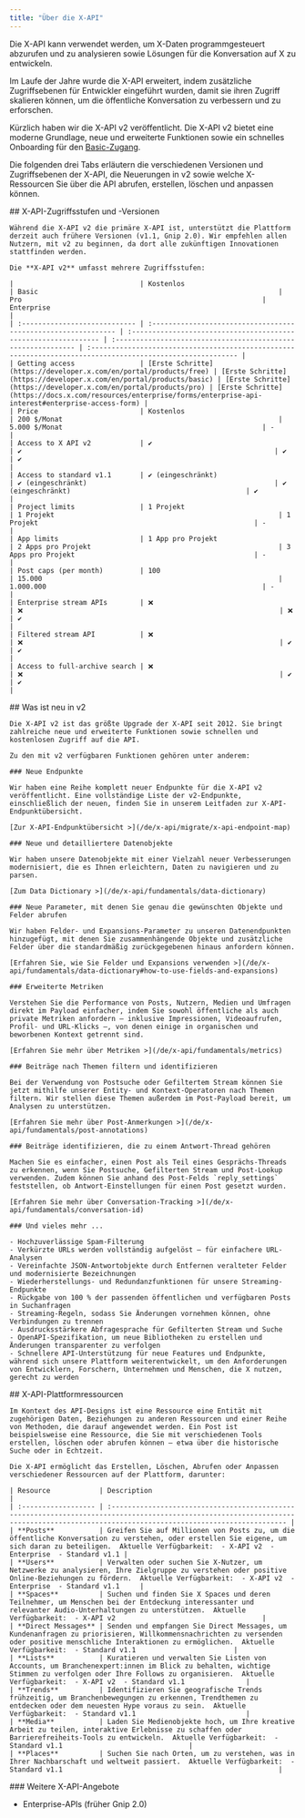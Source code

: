 ```yaml
---
title: "Über die X-API"
---
```


Die X-API kann verwendet werden, um X-Daten programmgesteuert abzurufen und zu analysieren sowie Lösungen für die Konversation auf X zu entwickeln.

Im Laufe der Jahre wurde die X-API erweitert, indem zusätzliche Zugriffsebenen für Entwickler eingeführt wurden, damit sie ihren Zugriff skalieren können, um die öffentliche Konversation zu verbessern und zu erforschen.

Kürzlich haben wir die X-API v2 veröffentlicht. Die X-API v2 bietet eine moderne Grundlage, neue und erweiterte Funktionen sowie ein schnelles Onboarding für den [Basic-Zugang](https://developer.x.com/en/portal/products/basic).

Die folgenden drei Tabs erläutern die verschiedenen Versionen und Zugriffsebenen der X-API, die Neuerungen in v2 sowie welche X-Ressourcen Sie über die API abrufen, erstellen, löschen und anpassen können.

<Tabs>
  <Tab title="Access levels and versions">
    ## X-API-Zugriffsstufen und -Versionen

    Während die X-API v2 die primäre X-API ist, unterstützt die Plattform derzeit auch frühere Versionen (v1.1, Gnip 2.0). Wir empfehlen allen Nutzern, mit v2 zu beginnen, da dort alle zukünftigen Innovationen stattfinden werden.

    Die **X-API v2** umfasst mehrere Zugriffsstufen:

    |                               | Kostenlos                                                      | Basic                                                           | Pro                                                           | Enterprise                                                                                                  |
    | :---------------------------- | :------------------------------------------------------------- | :-------------------------------------------------------------- | :------------------------------------------------------------ | :---------------------------------------------------------------------------------------------------------- |
    | Getting access                | [Erste Schritte](https://developer.x.com/en/portal/products/free) | [Erste Schritte](https://developer.x.com/en/portal/products/basic) | [Erste Schritte](https://developer.x.com/en/portal/products/pro) | [Erste Schritte](https://docs.x.com/resources/enterprise/forms/enterprise-api-interest#enterprise-access-form) |
    | Price                         | Kostenlos                                                      | 200 $/Monat                                                     | 5.000 $/Monat                                                 | -                                                                                                           |
    | Access to X API v2            | ✔️                                                             | ✔️                                                              | ✔️                                                            | ✔️                                                                                                          |
    | Access to standard v1.1       | ✔️ (eingeschränkt)                                             | ✔️ (eingeschränkt)                                              | ✔️ (eingeschränkt)                                           | ✔️                                                                                                          |
    | Project limits                | 1 Projekt                                                      | 1 Projekt                                                       | 1 Projekt                                                     | -                                                                                                           |
    | App limits                    | 1 App pro Projekt                                              | 2 Apps pro Projekt                                              | 3 Apps pro Projekt                                            | -                                                                                                           |
    | Post caps (per month)         | 100                                                            | 15.000                                                          | 1.000.000                                                     | -                                                                                                           |
    | Enterprise stream APIs        | ❌                                                              | ❌                                                               | ❌                                                             | ✔️                                                                                                          |
    | Filtered stream API           | ❌                                                              | ❌                                                               | ✔️                                                            | ✔️                                                                                                          |
    | Access to full-archive search | ❌                                                              | ❌                                                               | ✔️                                                            | ✔️                                                                                                          |
  </Tab>

  <Tab title="What's new with v2">
    ## Was ist neu in v2

    Die X-API v2 ist das größte Upgrade der X-API seit 2012. Sie bringt zahlreiche neue und erweiterte Funktionen sowie schnellen und kostenlosen Zugriff auf die API.

    Zu den mit v2 verfügbaren Funktionen gehören unter anderem:

    ### Neue Endpunkte

    Wir haben eine Reihe komplett neuer Endpunkte für die X-API v2 veröffentlicht. Eine vollständige Liste der v2-Endpunkte, einschließlich der neuen, finden Sie in unserem Leitfaden zur X-API-Endpunktübersicht.

    [Zur X-API-Endpunktübersicht >](/de/x-api/migrate/x-api-endpoint-map)

    ### Neue und detailliertere Datenobjekte

    Wir haben unsere Datenobjekte mit einer Vielzahl neuer Verbesserungen modernisiert, die es Ihnen erleichtern, Daten zu navigieren und zu parsen.

    [Zum Data Dictionary >](/de/x-api/fundamentals/data-dictionary)

    ### Neue Parameter, mit denen Sie genau die gewünschten Objekte und Felder abrufen

    Wir haben Felder- und Expansions-Parameter zu unseren Datenendpunkten hinzugefügt, mit denen Sie zusammenhängende Objekte und zusätzliche Felder über die standardmäßig zurückgegebenen hinaus anfordern können.

    [Erfahren Sie, wie Sie Felder und Expansions verwenden >](/de/x-api/fundamentals/data-dictionary#how-to-use-fields-and-expansions)

    ### Erweiterte Metriken

    Verstehen Sie die Performance von Posts, Nutzern, Medien und Umfragen direkt im Payload einfacher, indem Sie sowohl öffentliche als auch private Metriken anfordern – inklusive Impressionen, Videoaufrufen, Profil- und URL-Klicks –, von denen einige in organischen und beworbenen Kontext getrennt sind.

    [Erfahren Sie mehr über Metriken >](/de/x-api/fundamentals/metrics)

    ### Beiträge nach Themen filtern und identifizieren

    Bei der Verwendung von Postsuche oder Gefiltertem Stream können Sie jetzt mithilfe unserer Entity- und Kontext-Operatoren nach Themen filtern. Wir stellen diese Themen außerdem im Post-Payload bereit, um Analysen zu unterstützen.

    [Erfahren Sie mehr über Post-Anmerkungen >](/de/x-api/fundamentals/post-annotations)

    ### Beiträge identifizieren, die zu einem Antwort-Thread gehören

    Machen Sie es einfacher, einen Post als Teil eines Gesprächs-Threads zu erkennen, wenn Sie Postsuche, Gefilterten Stream und Post-Lookup verwenden. Zudem können Sie anhand des Post-Felds `reply_settings` feststellen, ob Antwort-Einstellungen für einen Post gesetzt wurden.

    [Erfahren Sie mehr über Conversation-Tracking >](/de/x-api/fundamentals/conversation-id)

    ### Und vieles mehr ...

    - Hochzuverlässige Spam-Filterung
    - Verkürzte URLs werden vollständig aufgelöst – für einfachere URL-Analysen
    - Vereinfachte JSON-Antwortobjekte durch Entfernen veralteter Felder und modernisierte Bezeichnungen
    - Wiederherstellungs- und Redundanzfunktionen für unsere Streaming-Endpunkte
    - Rückgabe von 100 % der passenden öffentlichen und verfügbaren Posts in Suchanfragen
    - Streaming-Regeln, sodass Sie Änderungen vornehmen können, ohne Verbindungen zu trennen
    - Ausdrucksstärkere Abfragesprache für Gefilterten Stream und Suche
    - OpenAPI-Spezifikation, um neue Bibliotheken zu erstellen und Änderungen transparenter zu verfolgen
    - Schnellere API-Unterstützung für neue Features und Endpunkte, während sich unsere Plattform weiterentwickelt, um den Anforderungen von Entwicklern, Forschern, Unternehmen und Menschen, die X nutzen, gerecht zu werden
  </Tab>

  <Tab title="X API resources">
    ## X-API-Plattformressourcen

    Im Kontext des API-Designs ist eine Ressource eine Entität mit zugehörigen Daten, Beziehungen zu anderen Ressourcen und einer Reihe von Methoden, die darauf angewendet werden. Ein Post ist beispielsweise eine Ressource, die Sie mit verschiedenen Tools erstellen, löschen oder abrufen können — etwa über die historische Suche oder in Echtzeit.

    Die X-API ermöglicht das Erstellen, Löschen, Abrufen oder Anpassen verschiedener Ressourcen auf der Plattform, darunter:

    | Resource            | Description                                                                                                                                                                              |
    | :------------------ | :--------------------------------------------------------------------------------------------------------------------------------------------------------------------------------------- |
    | **Posts**           | Greifen Sie auf Millionen von Posts zu, um die öffentliche Konversation zu verstehen, oder erstellen Sie eigene, um sich daran zu beteiligen.  Aktuelle Verfügbarkeit:  - X-API v2  - Enterprise  - Standard v1.1 |
    | **Users**           | Verwalten oder suchen Sie X-Nutzer, um Netzwerke zu analysieren, Ihre Zielgruppe zu verstehen oder positive Online-Beziehungen zu fördern.  Aktuelle Verfügbarkeit:  - X-API v2  - Enterprise  - Standard v1.1     |
    | **Spaces**          | Suchen und finden Sie X Spaces und deren Teilnehmer, um Menschen bei der Entdeckung interessanter und relevanter Audio-Unterhaltungen zu unterstützen.  Aktuelle Verfügbarkeit:  - X-API v2                                    |
    | **Direct Messages** | Senden und empfangen Sie Direct Messages, um Kundenanfragen zu priorisieren, Willkommensnachrichten zu versenden oder positive menschliche Interaktionen zu ermöglichen.  Aktuelle Verfügbarkeit:  - Standard v1.1                        |
    | **Lists**           | Kuratieren und verwalten Sie Listen von Accounts, um Branchenexpert:innen im Blick zu behalten, wichtige Stimmen zu verfolgen oder Ihre Follows zu organisieren.  Aktuelle Verfügbarkeit:  - X-API v2  - Standard v1.1               |
    | **Trends**          | Identifizieren Sie geografische Trends frühzeitig, um Branchenbewegungen zu erkennen, Trendthemen zu entdecken oder dem neuesten Hype voraus zu sein.  Aktuelle Verfügbarkeit:  - Standard v1.1                           |
    | **Media**           | Laden Sie Medienobjekte hoch, um Ihre kreative Arbeit zu teilen, interaktive Erlebnisse zu schaffen oder Barrierefreiheits-Tools zu entwickeln.  Aktuelle Verfügbarkeit:  - Standard v1.1                               |
    | **Places**          | Suchen Sie nach Orten, um zu verstehen, was in Ihrer Nachbarschaft und weltweit passiert.  Aktuelle Verfügbarkeit:  - Standard v1.1                                                     |
  </Tab>
</Tabs>

<div id="other-x-api-offerings">
  ### Weitere X-API-Angebote
</div>

- Enterprise-APIs (früher Gnip 2.0)